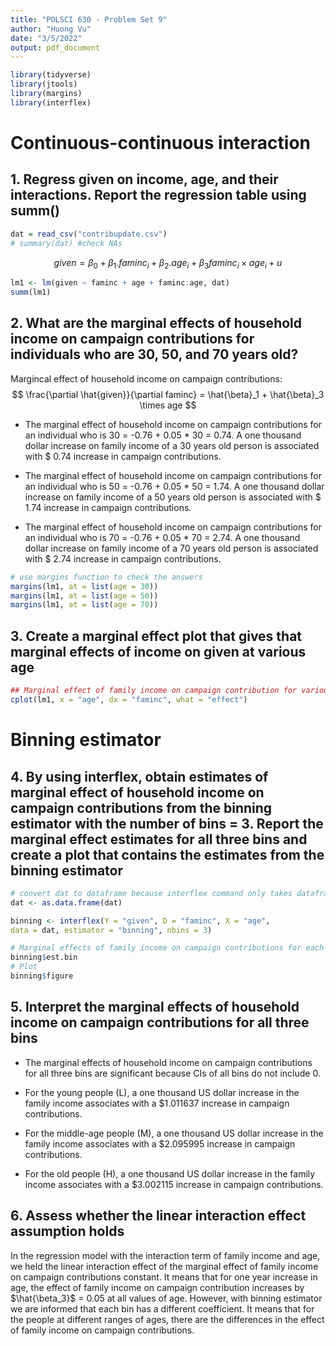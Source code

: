 ```yaml
---
title: "POLSCI 630 - Problem Set 9"
author: "Huong Vu"
date: "3/5/2022"
output: pdf_document
---
```


```r

library(tidyverse)
library(jtools)
library(margins)
library(interflex)

```

# Continuous-continuous interaction

## 1. Regress given on income, age, and their interactions. Report the regression table using summ()

```r
dat = read_csv("contribupdate.csv")
# summary(dat) #check NAs
```

$$
given = \beta_0 + \beta_1. faminc_i + \beta_2.age_i + \beta_3 faminc_i \times age_i+ u
$$

```r
lm1 <- lm(given ~ faminc + age + faminc:age, dat)
summ(lm1)
```

## 2. What are the marginal effects of household income on campaign contributions for individuals who are 30, 50, and 70 years old?

Margincal effect of household income on campaign contributions:
$$
\frac{\partial \hat{given}}{\partial faminc} = \hat{\beta}_1 + \hat{\beta}_3 \times age
$$

* The marginal effect of household income on campaign contributions for an individual who is 30 = -0.76 + 0.05 * 30 = 0.74. A one thousand dollar increase on family income of a 30 years old person is associated with  $ 0.74 increase in campaign contributions.

* The marginal effect of household income on campaign contributions for an individual who is 50 = -0.76 + 0.05 * 50 = 1.74. A one thousand dollar increase on family income of a 50 years old person is associated with  $ 1.74 increase in campaign contributions.

* The marginal effect of household income on campaign contributions for an individual who is 70 = -0.76 + 0.05 * 70 = 2.74. A one thousand dollar increase on family income of a 70 years old person is associated with  $ 2.74 increase in campaign contributions.

```r
# use margins function to check the answers
margins(lm1, at = list(age = 30)) 
margins(lm1, at = list(age = 50))
margins(lm1, at = list(age = 70))
```

## 3. Create a marginal effect plot that gives that marginal effects of income on given at various age

```r
## Marginal effect of family income on campaign contribution for various ages
cplot(lm1, x = "age", dx = "faminc", what = "effect")
```


# Binning estimator

## 4. By using interflex, obtain estimates of marginal effect of household income on campaign contributions from the binning estimator with the number of bins = 3. Report the marginal effect estimates for all three bins and create a plot that contains the estimates from the binning estimator

```r
# convert dat to dataframe because interflex command only takes dataframe as input
dat <- as.data.frame(dat)
```

```r
binning <- interflex(Y = "given", D = "faminc", X = "age", 
data = dat, estimator = "binning", nbins = 3)
```

```r
# Marginal effects of family income on campaign contributions for each bin of age
binning$est.bin
# Plot
binning$figure
```


## 5. Interpret the marginal effects of household income on campaign contributions for all three bins

* The marginal effects of household income on campaign contributions for all three bins are significant because CIs of all bins do not include 0.

* For the young people (L), a one thousand US dollar increase in the family income associates with a $1.011637 increase in campaign contributions.

* For the middle-age people (M), a one thousand US dollar increase in the family income associates with a $2.095995 increase in campaign contributions.

* For the old people (H), a one thousand US dollar increase in the family income associates with a $3.002115 increase in campaign contributions.


## 6. Assess whether the linear interaction effect assumption holds

In the regression model with the interaction term of family income and age, we held the linear interaction effect of the marginal effect of family income on campaign contributions constant. It means that for one year increase in age, the effect of family income on campaign contribution increases by $\hat{\beta_3}$  = 0.05 at all values of age. However, with binning estimator we are informed that each bin has a different coefficient. It means that for the people at different ranges of ages, there are the differences in the effect of family income on campaign contributions.
